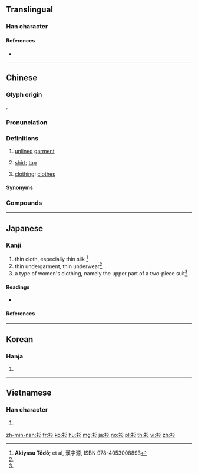{{character info/new}}
{{also|杉}}
==Translingual==

===Han character===
{{Han char|rn=145|rad=衣|as=03|sn=9|four=32222|canj=LHHH|ids=⿰衤彡}}

====References====
* {{Han ref|kx=1112.020|dkj=34111|dj=1577.060|hdz=53075.110|uh=886B|ud=34923|bh=AD6D|bd=44397}}

----

==Chinese==
{{zh-forms}}

===Glyph origin===
{{Han etym}}
{{Han compound|衣|彡|ls=psc|c1=s|c2=p}}.

===Pronunciation===
{{zh-pron
|m=shān
|c=saam1
|h=pfs=sâm
|md=săng
|mn=saⁿ/sam
|mn_note=sam - literary; saⁿ - vernacular
|mn-t=san1
|w=1se
|mc=y
|oc=y
|cat=n
}}

===Definitions===
{{zh-noun}}

# {{lb|zh|literary|or|Wu}} [[unlined]] [[garment]]
# {{lb|zh|literary|or|Cantonese|Min}} [[shirt]]; [[top]] {{zh-mw|c:件}}
#: {{zh-x|一 件 衫|a shirt|C}}
# {{lb|zh|literary|or|Cantonese|Hakka|Min|Pinghua}} [[clothing]]; [[clothes]]
#: {{zh-x|一 套 衫|a set of clothes|C}}

====Synonyms====
{{zh-dial|衣服}}

===Compounds===
{{zh-der|不衫不履|包髻團衫|司馬青衫|單衫百結|套衫|官衫帔子|布衫兒|征衫|恤衫|扣身衫子|接衫|攬濕布衫|棒針衫|毛衫|汗衫|涼衫|滑雪衫|火浣布衫|白衫|白髮青衫|笠衫|罩衫|舞衫歌扇|花衫|藍衫|衣衫|衣衫不整|衣衫藍褸|衣衫襤褸|衫兒|衫子|襯衫|襴衫|運動衫|鐵布衫|長衫|青衫|青衫子|青衫淚|青衫記|香港衫|黃衫客|黑衫隊}}

----

==Japanese==

===Kanji===
{{ja-kanji|grade=|rs=衣03}}

# thin cloth, especially thin silk <ref name="gakken">'''Akiyasu Tōdō'''; et al, 漢字源, ISBN 978-4053008893</ref>
# thin undergarment, thin underwear<ref name="gakken"/>
# a type of women's clothing, namely the upper part of a two-piece suit<ref name="gakken"/>

====Readings====
* {{ja-readings|on=[[さん]] (san)|kun=[[ころも]] (koromo), [[はだぎ]] (hadagi)|nanori=}}

====References====
<references/>

----

==Korean==

===Hanja===
{{ko-hanja|hangeul=삼|eumhun=|rv=sam|mr=sam|y=sam}}

# {{defn|lang=ko|sort=衣03}}

----

==Vietnamese==

===Han character===
{{vi-hantu|[[sam]], [[oam]], [[sờm]]|rs=衣03}}

# {{defn|lang=vi|sort=衣03}}

[[zh-min-nan:衫]]
[[fr:衫]]
[[ko:衫]]
[[hu:衫]]
[[mg:衫]]
[[ja:衫]]
[[no:衫]]
[[pl:衫]]
[[th:衫]]
[[vi:衫]]
[[zh:衫]]